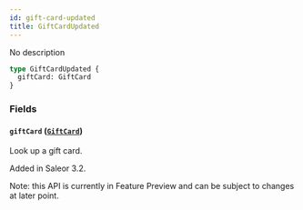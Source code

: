 ```yaml
---
id: gift-card-updated
title: GiftCardUpdated
---
```



No description

```graphql
type GiftCardUpdated {
  giftCard: GiftCard
}
```


### Fields

#### `giftCard` ([`GiftCard`](../../../developer/api-reference/objects/gift-card))

Look up a gift card.

Added in Saleor 3.2.

Note: this API is currently in Feature Preview and can be subject to changes at later point.




